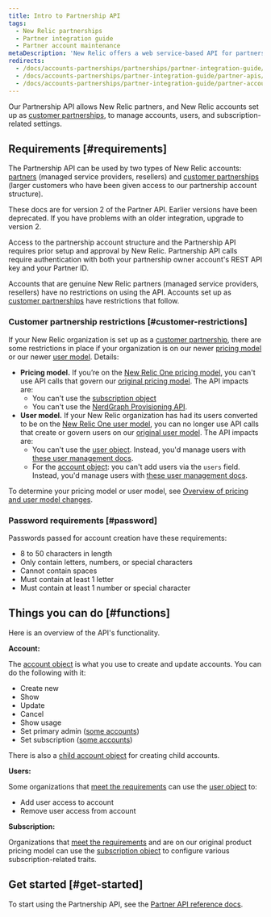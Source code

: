 ```yaml
---
title: Intro to Partnership API
tags:
  - New Relic partnerships
  - Partner integration guide
  - Partner account maintenance
metaDescription: 'New Relic offers a web service-based API for partners to create, edit, upgrade, downgrade, and cancel New Relic accounts on behalf of their customers.'
redirects:
  - /docs/accounts-partnerships/partnerships/partner-integration-guide/partner-api
  - /docs/accounts-partnerships/partner-integration-guide/partner-apis/partner-api
  - /docs/accounts-partnerships/partner-integration-guide/partner-account-maintenance/partner-api
---
```


Our Partnership API allows New Relic partners, and New Relic accounts set up as [customer partnerships](/docs/new-relic-partnerships/partner-integration-guide/partner-account-maintenance/partnership-accounts-users-subscriptions/#partnerships), to manage accounts, users, and subscription-related settings.

## Requirements [#requirements]

The Partnership API can be used by two types of New Relic accounts: [partners](/docs/new-relic-partnerships/partner-integration-guide/partner-account-maintenance/partnership-accounts-users-subscriptions/#partnerships) (managed service providers, resellers) and [customer partnerships](/docs/new-relic-partnerships/partner-integration-guide/partner-account-maintenance/partnership-accounts-users-subscriptions/#partnerships) (larger customers who have been given access to our partnership account structure). 

These docs are for version 2 of the Partner API. Earlier versions have been deprecated. If you have problems with an older integration, upgrade to version 2.

Access to the partnership account structure and the Partnership API requires prior setup and approval by New Relic. Partnership API calls require authentication with both your partnership owner account's REST API key and your Partner ID.

Accounts that are genuine New Relic partners (managed service providers, resellers) have no restrictions on using the API. Accounts set up as [customer partnerships](/docs/new-relic-partnerships/partner-integration-guide/partner-account-maintenance/partnership-accounts-users-subscriptions/#partnerships) have restrictions that follow. 

### Customer partnership restrictions [#customer-restrictions]

If your New Relic organization is set up as a [customer partnership](/docs/new-relic-partnerships/partner-integration-guide/partner-account-maintenance/partnership-accounts-users-subscriptions/#partnerships), there are some restrictions in place if your organization is on our newer [pricing model](/docs/accounts/original-accounts-billing/original-product-based-pricing/overview-changes-pricing-user-model/#pricing-plans) or our newer [user model](/docs/accounts/original-accounts-billing/original-product-based-pricing/overview-user-models). Details:

* **Pricing model.** If you’re on the [New Relic One pricing model](/docs/accounts/original-accounts-billing/original-product-based-pricing/overview-changes-pricing-user-model/#pricing-plans), you can't use API calls that govern our [original pricing model](/docs/accounts/original-accounts-billing/original-product-based-pricing/overview-changes-pricing-user-model/#pricing-plans). The API impacts are: 
  * You can't use the [subscription object](/docs/new-relic-partnerships/partnerships/partner-api/partnership-api-subscription-object/)
  * You can't use the [NerdGraph Provisioning API](/docs/apis/nerdgraph/tutorials/provisions-your-subscriptions-nerdgraph/). 
* **User model.** If your New Relic organization has had its users converted to be on the [New Relic One user model](/docs/accounts/original-accounts-billing/original-product-based-pricing/overview-user-models), you can no longer use API calls that create or govern users on our [original user model](/docs/accounts/original-accounts-billing/original-product-based-pricing/overview-user-models). The API impacts are:  
  * You can't use the [user object](/docs/new-relic-partnerships/partnerships/partner-api/partnership-api-user-object/). Instead, you'd manage users with [these user management docs](/docs/accounts/accounts-billing/new-relic-one-user-management/introduction-managing-users/).
  * For the [account object](/docs/new-relic-partnerships/partnerships/partner-api/partnership-api-account-object/): you can't add users via the `users` field. Instead, you'd manage users with [these user management docs](/docs/accounts/accounts-billing/new-relic-one-user-management/introduction-managing-users/).

To determine your pricing model or user model, see [Overview of pricing and user model changes](/docs/accounts/original-accounts-billing/original-product-based-pricing/overview-changes-pricing-user-model).

### Password requirements [#password]

Passwords passed for account creation have these requirements: 

* 8 to 50 characters in length
* Only contain letters, numbers, or special characters
* Cannot contain spaces
* Must contain at least 1 letter
* Must contain at least 1 number or special character

## Things you can do [#functions]

Here is an overview of the API's functionality. 

**Account:**

The [account object](/docs/new-relic-partnerships/partnerships/partner-api/partnership-api-account-object/) is what you use to create and update accounts. You can do the following with it: 

* Create new
* Show
* Update
* Cancel
* Show usage
* Set primary admin ([some accounts](#requirements))
* Set subscription ([some accounts](#requirements))

There is also a [child account object](/docs/new-relic-partnerships/partnerships/partner-api/partnership-api-sub-account-object) for creating child accounts. 

**Users:**

Some organizations that [meet the requirements](#customer-restrictions) can use the [user object](/docs/new-relic-partnerships/partnerships/partner-api/partnership-api-user-object/) to:

* Add user access to account
* Remove user access from account

**Subscription:** 

Organizations that [meet the requirements](#customer-restrictions) and are on our original product pricing model can use the [subscription object](/docs/new-relic-partnerships/partnerships/partner-api/partnership-api-subscription-object/) to configure various subscription-related traits. 

## Get started [#get-started]

To start using the Partnership API, see the [Partner API reference docs](/docs/accounts-partnerships/partnerships/partner-api). 
